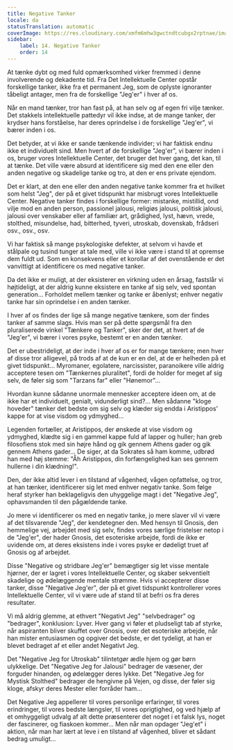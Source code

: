 ```yaml
---
title: Negative Tanker
locale: da
statusTranslation: automatic
coverImage: https://res.cloudinary.com/xmfm6mhw3gwctndtcubgx2rptnae/image/upload/v1740468922/small_cover_tratado_de_psicologia_revolucionaria_a4c0dca4e0.webp
sidebar:
    label: 14. Negative Tanker
    order: 14
---
```

At tænke dybt og med fuld opmærksomhed virker fremmed i denne involverende og dekadente tid. Fra Det Intellektuelle Center opstår forskellige tanker, ikke fra et permanent Jeg, som de oplyste ignoranter tåbeligt antager, men fra de forskellige "Jeg'er" i hver af os.

Når en mand tænker, tror han fast på, at han selv og af egen fri vilje tænker. Det stakkels intellektuelle pattedyr vil ikke indse, at de mange tanker, der krydser hans forståelse, har deres oprindelse i de forskellige "Jeg'er", vi bærer inden i os.

Det betyder, at vi ikke er sande tænkende individer; vi har faktisk endnu ikke et individuelt sind. Men hvert af de forskellige "Jeg'er", vi bærer inden i os, bruger vores Intellektuelle Center, det bruger det hver gang, det kan, til at tænke. Det ville være absurd at identificere sig med den ene eller den anden negative og skadelige tanke og tro, at den er ens private ejendom.

Det er klart, at den ene eller den anden negative tanke kommer fra et hvilket som helst "Jeg", der på et givet tidspunkt har misbrugt vores Intellektuelle Center. Negative tanker findes i forskellige former: mistanke, mistillid, ond vilje mod en anden person, passionel jalousi, religiøs jalousi, politisk jalousi, jalousi over venskaber eller af familiær art, grådighed, lyst, hævn, vrede, stolthed, misundelse, had, bitterhed, tyveri, utroskab, dovenskab, frådseri osv., osv., osv.

Vi har faktisk så mange psykologiske defekter, at selvom vi havde et stålpale og tusind tunger at tale med, ville vi ikke være i stand til at opremse dem fuldt ud. Som en konsekvens eller et korollar af det ovenstående er det vanvittigt at identificere os med negative tanker.

Da det ikke er muligt, at der eksisterer en virkning uden en årsag, fastslår vi højtideligt, at der aldrig kunne eksistere en tanke af sig selv, ved spontan generation... Forholdet mellem tænker og tanke er åbenlyst; enhver negativ tanke har sin oprindelse i en anden tænker.

I hver af os findes der lige så mange negative tænkere, som der findes tanker af samme slags. Hvis man ser på dette spørgsmål fra den pluraliserede vinkel "Tænkere og Tanker", sker der det, at hvert af de "Jeg'er", vi bærer i vores psyke, bestemt er en anden tænker.

Det er ubestrideligt, at der inde i hver af os er for mange tænkere; men hver af disse tror alligevel, på trods af at de kun er en del, at de er helheden på et givet tidspunkt... Myromaner, egolatere, narcissister, paranoikere ville aldrig acceptere tesen om "Tænkernes pluralitet", fordi de holder for meget af sig selv, de føler sig som "Tarzans far" eller "Hønemor"...

Hvordan kunne sådanne unormale mennesker acceptere ideen om, at de ikke har et individuelt, genialt, vidunderligt sind?... Men sådanne "kloge hoveder" tænker det bedste om sig selv og klæder sig endda i Aristippos' kappe for at vise visdom og ydmyghed...

Legenden fortæller, at Aristippos, der ønskede at vise visdom og ydmyghed, klædte sig i en gammel kappe fuld af lapper og huller; han greb filosofiens stok med sin højre hånd og gik gennem Athens gader og gik gennem Athens gader... De siger, at da Sokrates så ham komme, udbrød han med høj stemme: "Åh Aristippos, din forfængelighed kan ses gennem hullerne i din klædning!".

Den, der ikke altid lever i en tilstand af vågenhed, vågen opfattelse, og tror, at han tænker, identificerer sig let med enhver negativ tanke. Som følge heraf styrker han beklageligvis den uhyggelige magt i det "Negative Jeg", ophavsmanden til den pågældende tanke.

Jo mere vi identificerer os med en negativ tanke, jo mere slaver vil vi være af det tilsvarende "Jeg", der kendetegner den. Med hensyn til Gnosis, den hemmelige vej, arbejdet med sig selv, findes vores særlige fristelser netop i de "Jeg'er", der hader Gnosis, det esoteriske arbejde, fordi de ikke er uvidende om, at deres eksistens inde i vores psyke er dødeligt truet af Gnosis og af arbejdet.

Disse "Negative og stridbare Jeg'er" bemægtiger sig let visse mentale hjørner, der er lagret i vores Intellektuelle Center, og skaber sekventielt skadelige og ødelæggende mentale strømme. Hvis vi accepterer disse tanker, disse "Negative Jeg'er", der på et givet tidspunkt kontrollerer vores Intellektuelle Center, vil vi være ude af stand til at befri os fra deres resultater.

Vi må aldrig glemme, at ethvert "Negativt Jeg" "selvbedrager" og "bedrager", konklusion: Lyver. Hver gang vi føler et pludseligt tab af styrke, når aspiranten bliver skuffet over Gnosis, over det esoteriske arbejde, når han mister entusiasmen og opgiver det bedste, er det tydeligt, at han er blevet bedraget af et eller andet Negativt Jeg.

Det "Negative Jeg for Utroskab" tilintetgør ædle hjem og gør børn ulykkelige. Det "Negative Jeg for Jalousi" bedrager de væsener, der forguder hinanden, og ødelægger deres lykke. Det "Negative Jeg for Mystisk Stolthed" bedrager de hengivne på Vejen, og disse, der føler sig kloge, afskyr deres Mester eller forråder ham...

Det Negative Jeg appellerer til vores personlige erfaringer, til vores erindringer, til vores bedste længsler, til vores oprigtighed, og ved hjælp af et omhyggeligt udvalg af alt dette præsenterer det noget i et falsk lys, noget der fascinerer, og fiaskoen kommer... Men når man opdager "Jeg'et" i aktion, når man har lært at leve i en tilstand af vågenhed, bliver et sådant bedrag umuligt...

